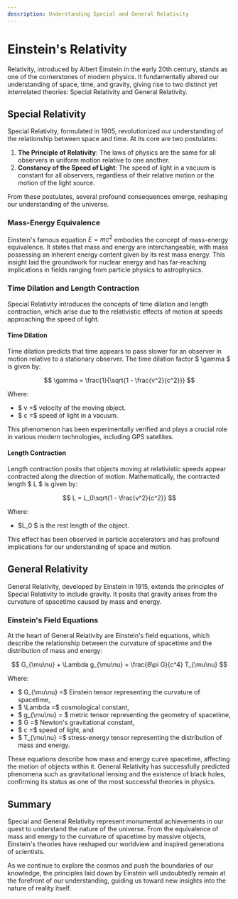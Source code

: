 ```yaml
---
description: Understanding Special and General Relativity
---
```


# Einstein's Relativity

Relativity, introduced by Albert Einstein in the early 20th century, stands as one of the cornerstones of modern physics. It fundamentally altered our understanding of space, time, and gravity, giving rise to two distinct yet interrelated theories: Special Relativity and General Relativity.

## Special Relativity

Special Relativity, formulated in 1905, revolutionized our understanding of the relationship between space and time. At its core are two postulates:

1. **The Principle of Relativity**: The laws of physics are the same for all observers in uniform motion relative to one another.
2. **Constancy of the Speed of Light**: The speed of light in a vacuum is constant for all observers, regardless of their relative motion or the motion of the light source.

From these postulates, several profound consequences emerge, reshaping our understanding of the universe.

### Mass-Energy Equivalence

Einstein's famous equation $E = mc^2$ embodies the concept of mass-energy equivalence. It states that mass and energy are interchangeable, with mass possessing an inherent energy content given by its rest mass energy. This insight laid the groundwork for nuclear energy and has far-reaching implications in fields ranging from particle physics to astrophysics.

### Time Dilation and Length Contraction

Special Relativity introduces the concepts of time dilation and length contraction, which arise due to the relativistic effects of motion at speeds approaching the speed of light.

#### Time Dilation

Time dilation predicts that time appears to pass slower for an observer in motion relative to a stationary observer. The time dilation factor $ \gamma $ is given by:

$$
\gamma = \frac{1}{\sqrt{1 - \frac{v^2}{c^2}}}
$$

Where:

- $ v =$ velocity of the moving object.
- $ c =$ speed of light in a vacuum.

This phenomenon has been experimentally verified and plays a crucial role in various modern technologies, including GPS satellites.

#### Length Contraction

Length contraction posits that objects moving at relativistic speeds appear contracted along the direction of motion. Mathematically, the contracted length $ L $ is given by:

$$
L = L_0\sqrt{1 - \frac{v^2}{c^2}}
$$

Where:

- $L_0 $ is the rest length of the object.

This effect has been observed in particle accelerators and has profound implications for our understanding of space and motion.

## General Relativity

General Relativity, developed by Einstein in 1915, extends the principles of Special Relativity to include gravity. It posits that gravity arises from the curvature of spacetime caused by mass and energy.

### Einstein's Field Equations

At the heart of General Relativity are Einstein's field equations, which describe the relationship between the curvature of spacetime and the distribution of mass and energy:

$$
G_{\mu\nu} + \Lambda g_{\mu\nu} = \frac{8\pi G}{c^4} T_{\mu\nu}
$$

Where:

- $ G_{\mu\nu} =$ Einstein tensor representing the curvature of spacetime,
- $ \Lambda =$ cosmological constant,
- $ g_{\mu\nu} = $ metric tensor representing the geometry of spacetime,
- $ G =$ Newton's gravitational constant,
- $ c =$ speed of light, and
- $ T_{\mu\nu} =$ stress-energy tensor representing the distribution of mass and energy.

These equations describe how mass and energy curve spacetime, affecting the motion of objects within it. General Relativity has successfully predicted phenomena such as gravitational lensing and the existence of black holes, confirming its status as one of the most successful theories in physics.

## Summary

Special and General Relativity represent monumental achievements in our quest to understand the nature of the universe. From the equivalence of mass and energy to the curvature of spacetime by massive objects, Einstein's theories have reshaped our worldview and inspired generations of scientists.

As we continue to explore the cosmos and push the boundaries of our knowledge, the principles laid down by Einstein will undoubtedly remain at the forefront of our understanding, guiding us toward new insights into the nature of reality itself.
